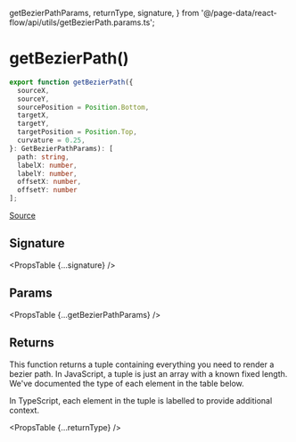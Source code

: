   getBezierPathParams,
  returnType,
  signature,
} from '@/page-data/react-flow/api/utils/getBezierPath.params.ts';

# getBezierPath()

```ts
export function getBezierPath({
  sourceX,
  sourceY,
  sourcePosition = Position.Bottom,
  targetX,
  targetY,
  targetPosition = Position.Top,
  curvature = 0.25,
}: GetBezierPathParams): [
  path: string,
  labelX: number,
  labelY: number,
  offsetX: number,
  offsetY: number
];
```

[Source](https://github.com/wbkd/react-flow/blob/961d1295b4f056dec6532ff785a3cc1de60dc1f6/packages/system/src/utils/edges/bezier-edge.ts#L72)

## Signature

<PropsTable {...signature} />

## Params

<PropsTable {...getBezierPathParams} />

## Returns

This function returns a tuple containing everything you need to render a bezier
path. In JavaScript, a tuple is just an array with a known fixed length. We've
documented the type of each element in the table below.

In TypeScript, each element in the tuple is labelled to provide additional
context.

<PropsTable {...returnType} />

